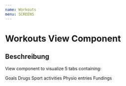 ```yaml
---
name: Workouts
menu: SCREENS
---
```



# Workouts View Component

<Props of={Workouts} />

## Beschreibung

View component to visualize 5 tabs containing:

Goals
Drugs
Sport activities
Physio entries
Fundings
